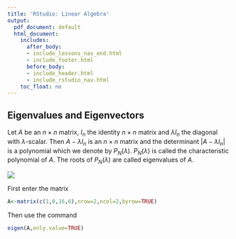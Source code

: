 ```yaml
---
title: 'RStudio: Linear Algebra'
output:
  pdf_document: default
  html_document:
    includes:
      after_body:
      - include_lessons_nav_end.html
      - include_footer.html
      before_body:
      - include_header.html
      - include_rstudio_nav.html
    toc_float: no
---
```



## Eigenvalues and Eigenvectors



Let $A$ be an $n\times n$ matrix, $I_{n}$ the identity $n\times n$
matrix and $\lambda I_{n}$ the diagonal with $\lambda$-scalar. Then
$A-\lambda I_{n}$ is an $n\times n$ matrix and the determinant $|A-\lambda I_{n}|$ is a polynomial which we denote by $P_{N}(\lambda).$ $P_{N}(\lambda)$
is called the characteristic polynomial of $A$. The roots of $P_{N}(\lambda)$
are called eigenvalues of $A$.

 
![](rs1.png)

First enter the matrix
```r
A<-matrix(c(1,0,16,6),nrow=2,ncol=2,byrow=TRUE)
```

Then use the command

```r
eigen(A,only.value=TRUE)
```


